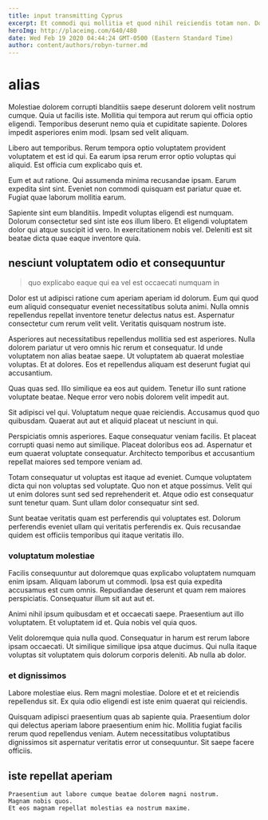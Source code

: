```yaml
---
title: input transmitting Cyprus
excerpt: Et commodi qui mollitia et quod nihil reiciendis totam non. Dolor quia ex esse consequuntur ut iste quia. In velit voluptates consequatur quidem necessitatibus molestiae qui ut.
heroImg: http://placeimg.com/640/480
date: Wed Feb 19 2020 04:44:24 GMT-0500 (Eastern Standard Time)
author: content/authors/robyn-turner.md
---
```

# alias

Molestiae dolorem corrupti blanditiis saepe deserunt dolorem velit nostrum cumque. Quia ut facilis iste. Mollitia qui tempora aut rerum qui officia optio eligendi. Temporibus deserunt nemo quia et cupiditate sapiente. Dolores impedit asperiores enim modi. Ipsam sed velit aliquam.
  
Libero aut temporibus. Rerum tempora optio voluptatem provident voluptatem et est id qui. Ea earum ipsa rerum error optio voluptas qui aliquid. Est officia cum explicabo quis et.
  
Eum et aut ratione. Qui assumenda minima recusandae ipsam. Earum expedita sint sint. Eveniet non commodi quisquam est pariatur quae et. Fugiat quae laborum mollitia earum.
  
Sapiente sint eum blanditiis. Impedit voluptas eligendi est numquam. Dolorum consectetur sed sint iste eos illum libero. Et eligendi voluptatem dolor qui atque suscipit id vero. In exercitationem nobis vel. Deleniti est sit beatae dicta quae eaque inventore quia.

## nesciunt voluptatem odio et consequuntur

> quo explicabo eaque qui ea vel est occaecati numquam in

Dolor est ut adipisci ratione cum aperiam aperiam id dolorum. Eum qui quod eum aliquid consequatur eveniet necessitatibus soluta animi. Nulla omnis repellendus repellat inventore tenetur delectus natus est. Aspernatur consectetur cum rerum velit velit. Veritatis quisquam nostrum iste.
  
Asperiores aut necessitatibus repellendus mollitia sed est asperiores. Nulla dolorem pariatur ut vero omnis hic rerum et consequatur. Id unde voluptatem non alias beatae saepe. Ut voluptatem ab quaerat molestiae voluptas. Et at dolores. Eos et repellendus aliquam est deserunt fugiat qui accusantium.
  
Quas quas sed. Illo similique ea eos aut quidem. Tenetur illo sunt ratione voluptate beatae. Neque error vero nobis dolorem velit impedit aut.
  
Sit adipisci vel qui. Voluptatum neque quae reiciendis. Accusamus quod quo quibusdam. Quaerat aut aut et aliquid placeat ut nesciunt in qui.
  
Perspiciatis omnis asperiores. Eaque consequatur veniam facilis. Et placeat corrupti quasi nemo aut similique. Placeat doloribus eos ad. Aspernatur et eum quaerat voluptate consequatur. Architecto temporibus et accusantium repellat maiores sed tempore veniam ad.
  
Totam consequatur ut voluptas est itaque ad eveniet. Cumque voluptatem dicta qui non voluptas sed voluptate. Quo non et atque possimus. Velit qui ut enim dolores sunt sed sed reprehenderit et. Atque odio est consequatur sunt tenetur quam. Sunt ullam dolor consequatur sint sed.
  
Sunt beatae veritatis quam est perferendis qui voluptates est. Dolorum perferendis eveniet ullam qui veritatis perferendis ex. Quis recusandae quidem est officiis temporibus qui itaque veritatis illo.

### voluptatum molestiae

Facilis consequuntur aut doloremque quas explicabo voluptatem numquam enim ipsam. Aliquam laborum ut commodi. Ipsa est quia expedita accusamus est cum omnis. Repudiandae deserunt et quam rem maiores perspiciatis. Consequatur illum sit aut aut et.
  
Animi nihil ipsum quibusdam et et occaecati saepe. Praesentium aut illo voluptatem. Et voluptatem id et. Quia nobis vel quia quos.
  
Velit doloremque quia nulla quod. Consequatur in harum est rerum labore ipsam occaecati. Ut similique similique ipsa atque ducimus. Qui nulla itaque voluptas sit voluptatem quis dolorum corporis deleniti. Ab nulla ab dolor.

### et dignissimos

Labore molestiae eius. Rem magni molestiae. Dolore et et et reiciendis repellendus sit. Ex quia odio eligendi est iste enim quaerat qui reiciendis.
  
Quisquam adipisci praesentium quas ab sapiente quia. Praesentium dolor qui delectus aperiam labore praesentium enim hic. Mollitia fugiat facilis rerum quod repellendus veniam. Autem necessitatibus voluptatibus dignissimos sit aspernatur veritatis error ut consequuntur. Sit saepe facere officiis.

## iste repellat aperiam

```text
Praesentium aut labore cumque beatae dolorem magni nostrum.
Magnam nobis quos.
Et eos magnam repellat molestias ea nostrum maxime.
```

